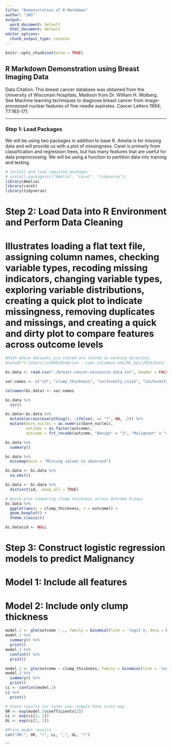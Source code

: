 ```yaml
---
title: "Demonstration of R Markdown"
author: "JAS"
output:
  word_document: default
  html_document: default
editor_options:
  chunk_output_type: console
---
```


```r
knitr::opts_chunk$set(echo = TRUE)
```


## R Markdown Demonstration using Breast Imaging Data
Data Citation: This breast cancer database was obtained from the University of Wisconsin Hospitals, Madison from Dr. William H. Wolberg.
See Machine learning techniques to diagnose breast cancer from image-processed nuclear features of fine needle aspirates. Cancer Letters 1994; 77:163-171.

***

### Step 1: Load Packages
We will be using two packages in addition to base R.
Amelia is for missing data and will provide us with a plot of missingness.
Caret is primarly from classification and regression trees, but has many features that are useful for data preprocessing. We will be using a function to partition data into training and testing.

```r
# Install and load required packages
# install.packages(c("Amelia", "caret", "tidyverse"))
library(Amelia)
library(caret)
library(tidyverse)

```

# Step 2: Load Data into R Environment and Perform Data Cleaning
# Illustrates loading a flat text file, assigning column names, checking variable types, recoding missing indicators, changing variable types, exploring variable distributions, creating a quick plot to indicate missingness, removing duplicates and missings, and creating a quick and dirty plot to compare features across outcome levels

```r

#Path where datasets are stored are stored as working directory
#setwd("C:/Users/js5406/OneDrive - cumc.columbia.edu/ML_Epi/2024/Data")

bc.data <- read.csv("./breast-cancer-wisconsin.data.txt", header = FALSE)

var.names <- c("id", "clump_thickness", "uniformity_csize", "uniformity_cshape", "marg_adhesion", "single_ecell_size", "bare_nuclei", "b_chromatin", "normal_nucleoli", "mitoses", "outcome")

colnames(bc.data) <- var.names

bc.data %>%
  str()

bc.data<-bc.data %>%
  mutate(across(everything(), ~ifelse(. == "?", NA, .))) %>%
  mutate(bare_nuclei = as.numeric(bare_nuclei),
         outcome = as.factor(outcome),
         outcome = fct_recode(outcome, "Benign" = "2", "Malignant" = "4")) 

bc.data %>% 
  summary() 

bc.data %>%
  missmap(main = "Missing values vs observed")

bc.data <- bc.data %>%
  na.omit()

bc.data <- bc.data %>%
  distinct(id, .keep_all = TRUE)

# Quick plot comparing clump thickness across Outcome Groups
bc.data %>%
  ggplot(aes(y = clump_thickness, x = outcome)) +
  geom_boxplot() +
  theme_classic()

bc.data$id <- NULL
```

# Step 3: Construct logistic regression models to predict Malignancy
# Model 1: Include all features
# Model 2: Include only clump thickness

```r
model.1 <- glm(outcome ~ ., family = binomial(link = 'logit'), data = bc.data)
model.1 %>%
  summary() %>%
  print()
model.1 %>%
  confint() %>%
  print()

model.2 <- glm(outcome ~ clump_thickness, family = binomial(link = 'logit'), data = bc.data)
model.2 %>%
  summary() %>%
  print()
ci <- confint(model.2)
ci %>%
  print()

# Store results for later use--simple base stats way
OR <- exp(model.2$coefficients[2])
LL <- exp(ci[2, 1])
UL <- exp(ci[2, 2])

#Print model results
cat("OR:", OR, "(", LL, ",", UL, ")")

```




```

